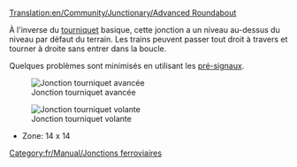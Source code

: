 [[Translation:en/Community/Junctionary/Advanced Roundabout]]

{{fr/Community/Junctionary/Menu de Croisements}}

À l'inverse du [[fr/Community/Junctionary/Tourniquet|tourniquet]] basique, cette jonction a un niveau au-dessus du niveau par défaut du terrain. Les trains peuvent passer tout droit à travers et tourner à droite sans entrer dans la boucle.

Quelques problèmes sont minimisés en utilisant les [[fr/Manual/Signaux#signaux-dependants|pré-signaux]].

[[File:en/Community/Junctionary/Advanced roundabout.png|center|frame|Jonction tourniquet avancée]]

{{fr/Community/Junctionary/Critère de jonction|Cher (par étapes)|2|1|0|0|1|0|1|0|1|1|2||Les trains en panne n'affectent qu'une ligne ou tous ceux tournant à gauche.|
*Peut gérer beaucoup de trains sur des trajets N-E ou S-O
*Les voies se séparent et seuls les trains allant à gauche doivent prendre le tourniquet
Conseils
*Pour permettre aux trains tournant à gauche d'aller à pleine vitesse sur le tourniquet, il est possible d'élargir le cercle, mais cela prend beaucoup de place
*Si vous faites aller le cercle intérieur dans l'autre sens (en modifiant bien sûr les diagonales de sortie et la direction des signaux), la capacité est augmentée au prix d'une perte de vitesse, car les trains arrivant là coupent juste à travers, au lieu d'avoir à faire tout le tourniquet comme ci-dessus
*Zone: 16 x 16
}}

[[File:en/Community/Junctionary/Flying roundabout.png|center|frame|Jonction tourniquet volante]]


*Zone: 14 x 14
[[Category:fr/Manual/Jonctions ferroviaires]]